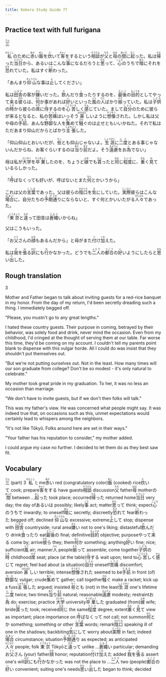 ```yaml
---
title: Kokoro Study Guide 77
---
```


## Practice text with full furigana

<p>
<ruby><rb>三</rb><rt>さん</rt></ruby>
</p>

<p>
<ruby><rb>私</rb><rt>わたくし</rt></ruby>のために<ruby><rb>赤</rb><rt>あか</rt></ruby>い<ruby><rb>飯</rb><rt>めし</rt></ruby>を<ruby><rb>炊</rb><rt>た</rt></ruby>いて<ruby><rb>客</rb><rt>きゃく</rt></ruby>をするという<ruby><rb>相談</rb><rt>そうだん</rt></ruby>が<ruby><rb>父</rb><rt>ちち</rt></ruby>と<ruby><rb>母</rb><rt>はは</rt></ruby>の<ruby><rb>間</rb><rt>あいだ</rt></ruby>に<ruby><rb>起</rb><rt>おこ</rt></ruby>った。私は<ruby><rb>帰</rb><rt>かえ</rt></ruby>った<ruby><rb>当日</rb><rt>とうじつ</rt></ruby>から、あるいはこんな<ruby><rb>事</rb><rt>こと</rt></ruby>になるだろうと<ruby><rb>思</rb><rt>おも</rt></ruby>って、<ruby><rb>心</rb><rt>こころ</rt></ruby>のうちで<ruby><rb>暗</rb><rt>あん</rt></ruby>にそれを<ruby><rb>恐</rb><rt>おそ</rt></ruby>れていた。私はすぐ<ruby><rb>断</rb><rt>こと</rt></ruby>わった。
</p>

<p>
「あんまり<ruby><rb>仰山</rb><rt>ぎょうさん</rt></ruby>な事は<ruby><rb>止</rb><rt>よ</rt></ruby>してください」
</p>

<p>
私は<ruby><rb>田舎</rb><rt>いなか</rt></ruby>の客が<ruby><rb>嫌</rb><rt>きら</rt></ruby>いだった。<ruby><rb>飲</rb><rt>の</rt></ruby>んだり<ruby><rb>食</rb><rt>く</rt></ruby>ったりするのを、<ruby><rb>最後</rb><rt>さいご</rt></ruby>の<ruby><rb>目的</rb><rt>もくてき</rt></ruby>としてやって<ruby><rb>来</rb><rt>く</rt></ruby>る<ruby><rb>彼</rb><rt>かれ</rt></ruby>らは、<ruby><rb>何</rb><rt>なに</rt></ruby>か事があれば<ruby><rb>好</rb><rt>い</rt></ruby>いといった<ruby><rb>風</rb><rt>ふう</rt></ruby>の<ruby><rb>人</rb><rt>ひと</rt></ruby>ばかり<ruby><rb>揃</rb><rt>そろ</rt></ruby>っていた。私は<ruby><rb>子供</rb><rt>こども</rt></ruby>の<ruby><rb>時</rb><rt>とき</rt></ruby>から彼らの<ruby><rb>席</rb><rt>せき</rt></ruby>に<ruby><rb>侍</rb><rt>じ</rt></ruby>するのを<ruby><rb>心苦</rb><rt>こころぐる</rt></ruby>しく<ruby><rb>感</rb><rt>かん</rt></ruby>じていた。まして<ruby><rb>自分</rb><rt>じぶん</rt></ruby>のために彼らが来るとなると、私の<ruby><rb>苦痛</rb><rt>くつう</rt></ruby>はいっそう<ruby><rb>甚</rb><rt>はなはだ</rt></ruby>しいように<ruby><rb>想像</rb><rt>そうぞう</rt></ruby>された。しかし私は父や母の<ruby><rb>手前</rb><rt>てまえ</rt></ruby>、あんな<ruby><rb>野鄙</rb><rt>やひ</rt></ruby>な人を<ruby><rb>集</rb><rt>あつ</rt></ruby>めて<ruby><rb>騒</rb><rt>さわ</rt></ruby>ぐのは止せともいいかねた。それで私はただあまり仰山だからとばかり<ruby><rb>主張</rb><rt>しゅちょう</rt></ruby>した。
</p>

<p>
「仰山仰山とおいいだが、<ruby><rb>些</rb><rt>ちっ</rt></ruby>とも仰山じゃないよ。<ruby><rb>生涯</rb><rt>しょうがい</rt></ruby>に<ruby><rb>二度</rb><rt>にど</rt></ruby>とある事じゃないんだからね、お客ぐらいするのは<ruby><rb>当</rb><rt>あた</rt></ruby>り<ruby><rb>前</rb><rt>まえ</rt></ruby>だよ。そう<ruby><rb>遠慮</rb><rt>えんりょ</rt></ruby>をお<ruby><rb>為</rb><rt>し</rt></ruby>でない」
</p>

<p>
母は私が<ruby><rb>大学</rb><rt>だいがく</rt></ruby>を<ruby><rb>卒業</rb><rt>そつぎょう</rt></ruby>したのを、ちょうど<ruby><rb>嫁</rb><rt>よめ</rt></ruby>でも<ruby><rb>貰</rb><rt>もら</rt></ruby>ったと<ruby><rb>同</rb><rt>おな</rt></ruby>じ<ruby><rb>程度</rb><rt>ていど</rt></ruby>に、<ruby><rb>重</rb><rt>おも</rt></ruby>く<ruby><rb>見</rb><rt>み</rt></ruby>ているらしかった。
</p>

<p>
「<ruby><rb>呼</rb><rt>よ</rt></ruby>ばなくっても好いが、呼ばないとまた<ruby><rb>何</rb><rt>なん</rt></ruby>とかいうから」
</p>

<p>
これは父の<ruby><rb>言葉</rb><rt>ことば</rt></ruby>であった。父は彼らの<ruby><rb>陰口</rb><rt>かげぐち</rt></ruby>を<ruby><rb>気</rb><rt>き</rt></ruby>にしていた。<ruby><rb>実際</rb><rt>じっさい</rt></ruby>彼らはこんな<ruby><rb>場合</rb><rt>ばあい</rt></ruby>に、自分たちの<ruby><rb>予期</rb><rt>よき</rt></ruby><ruby><rb>通</rb><rt>どお</rt></ruby>りにならないと、すぐ何とかいいたがる<ruby><rb>人々</rb><rt>ひとびと</rt></ruby>であった。
</p>

<p>
「<ruby><rb>東京</rb><rt>とうきょう</rt></ruby>と<ruby><rb>違</rb><rt>ちが</rt></ruby>って田舎は<ruby><rb>蒼蠅</rb><rt>うるさ</rt></ruby>いからね」
</p>

父はこうもいった。

<p>
「お<ruby><rb>父</rb><rt>とう</rt></ruby>さんの<ruby><rb>顔</rb><rt>かお</rt></ruby>もあるんだから」と母がまた<ruby><rb>付</rb><rt>つ</rt></ruby>け<ruby><rb>加</rb><rt>くわ</rt></ruby>えた。
</p>

<p>
私は<ruby><rb>我</rb><rt>が</rt></ruby>を<ruby><rb>張</rb><rt>は</rt></ruby>る<ruby><rb>訳</rb><rt>わけ</rt></ruby>にも<ruby><rb>行</rb><rt>ゆ</rt></ruby>かなかった。どうでも<ruby><rb>二人</rb><rt>ふたり</rt></ruby>の<ruby><rb>都合</rb><rt>つごう</rt></ruby>の<ruby><rb>好</rb><rt>い</rt></ruby>いようにしたらと<ruby><rb>思</rb><rt>おも</rt></ruby>い<ruby><rb>出</rb><rt>だ</rt></ruby>した。
</p>


## Rough translation

3

Mother and Father began to talk about inviting guests for a red-rice banquet in my honor. From the day of my return, I'd been secretly dreading such a thing. I immediately begged off.

"Please, you mustn't go to any great lengths."

I hated these country guests. Their purpose in coming, betrayed by their behavior, was solely food and drink, never mind the occasion. Even from my childhood, I'd cringed at the thought of serving them at our table. Far worse this time, they'd be coming on my account. I couldn't tell my parents point blank to dispense with this vulgar horde. All I could do was insist that they shouldn't put themselves out.

"But we're not putting ourselves out. Not in the least. How many times will our son graduate from college? Don't be so modest - it's only natural to celebrate."

My mother took great pride in my graduation. To her, it was no less an occasion than marriage.

"We don't have to invite guests, but if we don't then folks will talk."

This was my father's view. He was concerned what people might say. It was indeed true that, on occasions such as this, unmet expectations would certainly lead to whispers among the neighbors.

"It's not like Tōkyō. Folks around here are set in their ways."

"Your father has his reputation to consider," my mother added.

I could argue my case no further. I decided to let them do as they best saw fit. 


## Vocabulary

<p>
<span class="vocabstudy"><ruby><rb>三</rb><rt>さん</rt></ruby>&nbsp;(part) 3</span>
<span class="vocabstudy"><ruby><rb>私</rb><rt>わたくし</rt></ruby>&nbsp;I; me</span><span class="vocabstudy"><ruby><rb>赤</rb><rt>あか</rt></ruby>い&nbsp;red (congratulatory color)</span><span class="vocabstudy"><ruby><rb>飯</rb><rt>めし</rt></ruby>&nbsp;(cooked) rice</span><span class="vocabstudy"><ruby><rb>炊</rb><rt>た</rt></ruby>いて&nbsp;cook; prepare</span><span class="vocabstudy"><ruby><rb>客</rb><rt>きゃく</rt></ruby>をする&nbsp;have guests</span><span class="vocabstudy"><ruby><rb>相談</rb><rt>そうだん</rt></ruby>&nbsp;discussion</span><span class="vocabstudy"><ruby><rb>父</rb><rt>ちち</rt></ruby>&nbsp;father</span><span class="vocabstudy"><ruby><rb>母</rb><rt>はは</rt></ruby>&nbsp;mother</span><span class="vocabstudy">の<ruby><rb>間</rb><rt>あいだ</rt></ruby>&nbsp;between ...</span><span class="vocabstudy"><ruby><rb>起</rb><rt>おこ</rt></ruby>った&nbsp;took place; occurred</span><span class="vocabstudy"><ruby><rb>帰</rb><rt>かえ</rt></ruby>った&nbsp;returned home</span><span class="vocabstudy"><ruby><rb>当日</rb><rt>とうじつ</rt></ruby>&nbsp;very day; the day of</span><span class="vocabstudy">あるいは&nbsp;possibly; likely</span><span class="vocabstudy"><ruby><rb>事</rb><rt>こと</rt></ruby>&nbsp;act; matter</span><span class="vocabstudy"><ruby><rb>思</rb><rt>おも</rt></ruby>って&nbsp;think; expect</span><span class="vocabstudy"><ruby><rb>心</rb><rt>こころ</rt></ruby>のうちで&nbsp;inwardly; to oneself</span><span class="vocabstudy"><ruby><rb>暗</rb><rt>あん</rt></ruby>に&nbsp;secretly; discreetly</span><span class="vocabstudy"><ruby><rb>恐</rb><rt>おそ</rt></ruby>れて&nbsp;fear</span><span class="vocabstudy"><ruby><rb>断</rb><rt>こと</rt></ruby>わった&nbsp;begged off; declined</span>
<span class="vocabstudy"><ruby><rb>仰山</rb><rt>ぎょうさん</rt></ruby>な&nbsp;excessive; extreme</span><span class="vocabstudy"><ruby><rb>止</rb><rt>よ</rt></ruby>して&nbsp;stop; dispense with</span>
<span class="vocabstudy"><ruby><rb>田舎</rb><rt>いなか</rt></ruby>&nbsp;countryside; rural area</span><span class="vocabstudy"><ruby><rb>嫌</rb><rt>きら</rt></ruby>い&nbsp;not to one's liking; distasteful</span><span class="vocabstudy"><ruby><rb>飲</rb><rt>の</rt></ruby>んだり&nbsp;drink</span><span class="vocabstudy"><ruby><rb>食</rb><rt>く</rt></ruby>ったり&nbsp;eat</span><span class="vocabstudy"><ruby><rb>最後</rb><rt>さいご</rt></ruby>の&nbsp;final; definitive</span><span class="vocabstudy"><ruby><rb>目的</rb><rt>もくてき</rt></ruby>&nbsp;objective; purpose</span><span class="vocabstudy">やって<ruby><rb>来</rb><rt>く</rt></ruby>る&nbsp;come by; arrive</span><span class="vocabstudy"><ruby><rb>彼</rb><rt>かれ</rt></ruby>ら&nbsp;they; them</span><span class="vocabstudy"><ruby><rb>何</rb><rt>なに</rt></ruby>か&nbsp;something; anything</span><span class="vocabstudy"><ruby><rb>好</rb><rt>い</rt></ruby>い&nbsp;fine; nice; sufficient</span><span class="vocabstudy"><ruby><rb>風</rb><rt>ふう</rt></ruby>&nbsp;air; manner</span><span class="vocabstudy"><ruby><rb>人</rb><rt>ひと</rt></ruby>&nbsp;people</span><span class="vocabstudy"><ruby><rb>揃</rb><rt>そろ</rt></ruby>って&nbsp;assemble; come together</span><span class="vocabstudy"><ruby><rb>子供</rb><rt>こども</rt></ruby>の<ruby><rb>時</rb><rt>とき</rt></ruby>&nbsp;childhood</span><span class="vocabstudy"><ruby><rb>席</rb><rt>せき</rt></ruby>&nbsp;seat; place (at the table)</span><span class="vocabstudy"><ruby><rb>侍</rb><rt>じ</rt></ruby>する&nbsp;wait upon; tend to</span><span class="vocabstudy"><ruby><rb>心苦</rb><rt>こころぐる</rt></ruby>しく<ruby><rb>感</rb><rt>かん</rt></ruby>じて&nbsp;regret; feel bad about (a situation)</span><span class="vocabstudy"><ruby><rb>自分</rb><rt>じぶん</rt></ruby>&nbsp;oneself</span><span class="vocabstudy"><ruby><rb>苦痛</rb><rt>くつう</rt></ruby>&nbsp;discomfort; aversion</span><span class="vocabstudy"><ruby><rb>甚</rb><rt>はなはだ</rt></ruby>しい&nbsp;terrible; intense</span><span class="vocabstudy"><ruby><rb>想像</rb><rt>そうぞう</rt></ruby>された&nbsp;seemed to be</span><span class="vocabstudy"><ruby><rb>手前</rb><rt>てまえ</rt></ruby>&nbsp;in front (of)</span><span class="vocabstudy"><ruby><rb>野鄙</rb><rt>やひ</rt></ruby>な&nbsp;vulgar; crude</span><span class="vocabstudy"><ruby><rb>集</rb><rt>あつ</rt></ruby>めて&nbsp;gather; call together</span><span class="vocabstudy"><ruby><rb>騒</rb><rt>さわ</rt></ruby>ぐ&nbsp;make a racket; kick up a fuss</span><span class="vocabstudy"><ruby><rb>主張</rb><rt>しゅちょう</rt></ruby>した&nbsp;argued; insisted</span>
<span class="vocabstudy"><ruby><rb>些</rb><rt>ちっ</rt></ruby>とも&nbsp;(not) in the least</span><span class="vocabstudy"><ruby><rb>生涯</rb><rt>しょうがい</rt></ruby>&nbsp;one's lifetime</span><span class="vocabstudy"><ruby><rb>二度</rb><rt>にど</rt></ruby>&nbsp;twice; two times</span><span class="vocabstudy"><ruby><rb>当</rb><rt>あた</rt></ruby>り<ruby><rb>前</rb><rt>まえ</rt></ruby>&nbsp;natural; reasonable</span><span class="vocabstudy"><ruby><rb>遠慮</rb><rt>えんりょ</rt></ruby>&nbsp;modesty; restraint</span><span class="vocabstudy">お<ruby><rb>為</rb><rt>し</rt></ruby>&nbsp;do; exercise; practice</span>
<span class="vocabstudy"><ruby><rb>大学</rb><rt>だいがく</rt></ruby>&nbsp;university</span><span class="vocabstudy"><ruby><rb>卒業</rb><rt>そつぎょう</rt></ruby>した&nbsp;graduated (from)</span><span class="vocabstudy"><ruby><rb>嫁</rb><rt>よめ</rt></ruby>&nbsp;wife; bride</span><span class="vocabstudy"><ruby><rb>貰</rb><rt>もら</rt></ruby>った&nbsp;took; received</span><span class="vocabstudy"><ruby><rb>同</rb><rt>おな</rt></ruby>じ&nbsp;the same</span><span class="vocabstudy"><ruby><rb>程度</rb><rt>ていど</rt></ruby>&nbsp;degree; extent</span><span class="vocabstudy"><ruby><rb>重</rb><rt>おも</rt></ruby>く<ruby><rb>見</rb><rt>み</rt></ruby>て&nbsp;view as important; place importance on</span>
<span class="vocabstudy"><ruby><rb>呼</rb><rt>よ</rt></ruby>ばなくって&nbsp;not call; not summon</span><span class="vocabstudy"><ruby><rb>何</rb><rt>なん</rt></ruby>とか&nbsp;something; something or other</span>
<span class="vocabstudy"><ruby><rb>言葉</rb><rt>ことば</rt></ruby>&nbsp;words; remark</span><span class="vocabstudy"><ruby><rb>陰口</rb><rt>かげぐち</rt></ruby>&nbsp;speaking ill of one in the shadows; backbiting</span><span class="vocabstudy"><ruby><rb>気</rb><rt>き</rt></ruby>にして&nbsp;worry about</span><span class="vocabstudy"><ruby><rb>実際</rb><rt>じっさい</rt></ruby>&nbsp;in fact; indeed</span><span class="vocabstudy"><ruby><rb>場合</rb><rt>ばあい</rt></ruby>&nbsp;circumstance; situation</span><span class="vocabstudy"><ruby><rb>予期</rb><rt>よき</rt></ruby><ruby><rb>通</rb><rt>どお</rt></ruby>り&nbsp;as expected; as anticipated</span><span class="vocabstudy"><ruby><rb>人々</rb><rt>ひとびと</rt></ruby>&nbsp;people; folk</span>
<span class="vocabstudy"><ruby><rb>東京</rb><rt>とうきょう</rt></ruby>&nbsp;Tōkyō</span><span class="vocabstudy">と<ruby><rb>違</rb><rt>ちが</rt></ruby>って&nbsp;unlike ...</span><span class="vocabstudy"><ruby><rb>蒼蠅</rb><rt>うるさ</rt></ruby>い&nbsp;particular; demanding</span>
<span class="vocabstudy">お<ruby><rb>父</rb><rt>とう</rt></ruby>さん&nbsp;(your) father</span><span class="vocabstudy"><ruby><rb>顔</rb><rt>かお</rt></ruby>&nbsp;honor; reputation</span><span class="vocabstudy"><ruby><rb>付</rb><rt>つ</rt></ruby>け<ruby><rb>加</rb><rt>くわ</rt></ruby>えた&nbsp;added</span>
<span class="vocabstudy"><ruby><rb>我</rb><rt>が</rt></ruby>を<ruby><rb>張</rb><rt>は</rt></ruby>る&nbsp;assert one's will</span><span class="vocabstudy"><ruby><rb>訳</rb><rt>わけ</rt></ruby>にも<ruby><rb>行</rb><rt>ゆ</rt></ruby>かなかった&nbsp;was not the place to ...</span><span class="vocabstudy"><ruby><rb>二人</rb><rt>ふたり</rt></ruby>&nbsp;two (people)</span><span class="vocabstudy"><ruby><rb>都合</rb><rt>つごう</rt></ruby>の<ruby><rb>好</rb><rt>い</rt></ruby>い&nbsp;convenient; suiting one's needs</span><span class="vocabstudy"><ruby><rb>思</rb><rt>おも</rt></ruby>い<ruby><rb>出</rb><rt>だ</rt></ruby>した&nbsp;began to think; decided</span>
</p>
